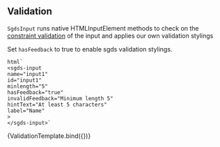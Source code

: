 ## Validation

`SgdsInput` runs native HTMLInputElement methods to check on the [constraint validation](https://developer.mozilla.org/en-US/docs/Web/HTML/Constraint_validation) of the input and applies our own validation stylings

Set `hasFeedback` to true to enable sgds validation stylings.

    html`
    <sgds-input 
    name="input1" 
    id="input1" 
    minlength="5" 
    hasFeedback="true" 
    invalidFeedback="Minimum length 5"
    hintText="At least 5 characters"
    label="Name"
    >
    </sgds-input>`

<Canvas>
  <Story name='Validation'>{ValidationTemplate.bind({})}</Story>
</Canvas>